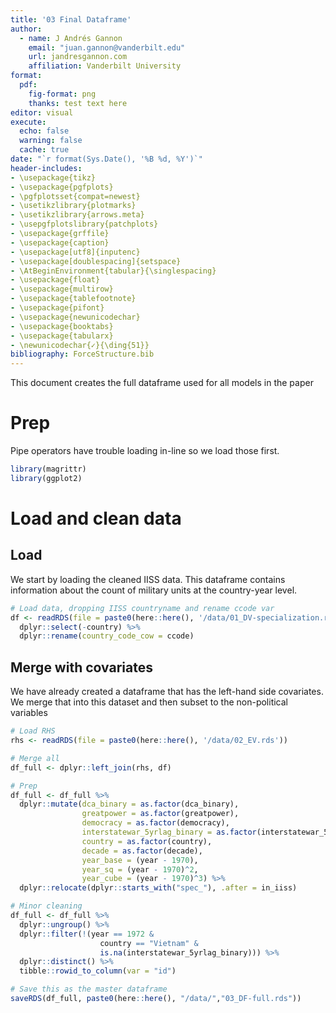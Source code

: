 ```yaml
---
title: '03 Final Dataframe'
author:
  - name: J Andrés Gannon
    email: "juan.gannon@vanderbilt.edu"
    url: jandresgannon.com
    affiliation: Vanderbilt University
format:
  pdf:
    fig-format: png
    thanks: test text here
editor: visual
execute:
  echo: false
  warning: false
  cache: true
date: "`r format(Sys.Date(), '%B %d, %Y')`"
header-includes:
- \usepackage{tikz}
- \usepackage{pgfplots}
- \pgfplotsset{compat=newest}
- \usetikzlibrary{plotmarks}
- \usetikzlibrary{arrows.meta}
- \usepgfplotslibrary{patchplots}
- \usepackage{grffile}
- \usepackage{caption}
- \usepackage[utf8]{inputenc}
- \usepackage[doublespacing]{setspace}
- \AtBeginEnvironment{tabular}{\singlespacing}
- \usepackage{float}
- \usepackage{multirow}
- \usepackage{tablefootnote}
- \usepackage{pifont}
- \usepackage{newunicodechar}
- \usepackage{booktabs}
- \usepackage{tabularx}
- \newunicodechar{✓}{\ding{51}}
bibliography: ForceStructure.bib
---
```


This document creates the full dataframe used for all models in the paper

# Prep

Pipe operators have trouble loading in-line so we load those first.

```r
library(magrittr)
library(ggplot2)
```

# Load and clean data

## Load

We start by loading the cleaned IISS data. This dataframe contains information about the count of military units at the country-year level.

```r
# Load data, dropping IISS countryname and rename ccode var
df <- readRDS(file = paste0(here::here(), '/data/01_DV-specialization.rds')) %>%
  dplyr::select(-country) %>%
  dplyr::rename(country_code_cow = ccode)
```

## Merge with covariates

We have already created a dataframe that has the left-hand side covariates. We merge that into this dataset and then subset to the non-political variables

```r
# Load RHS
rhs <- readRDS(file = paste0(here::here(), '/data/02_EV.rds'))

# Merge all
df_full <- dplyr::left_join(rhs, df)

# Prep
df_full <- df_full %>%
  dplyr::mutate(dca_binary = as.factor(dca_binary),
                greatpower = as.factor(greatpower),
                democracy = as.factor(democracy),
                interstatewar_5yrlag_binary = as.factor(interstatewar_5yrlag_binary),
                country = as.factor(country),
                decade = as.factor(decade),
                year_base = (year - 1970),
                year_sq = (year - 1970)^2,
                year_cube = (year - 1970)^3) %>%
  dplyr::relocate(dplyr::starts_with("spec_"), .after = in_iiss)

# Minor cleaning
df_full <- df_full %>%
  dplyr::ungroup() %>%
  dplyr::filter(!(year == 1972 &
                    country == "Vietnam" &
                    is.na(interstatewar_5yrlag_binary))) %>%
  dplyr::distinct() %>%
  tibble::rowid_to_column(var = "id")

# Save this as the master dataframe
saveRDS(df_full, paste0(here::here(), "/data/","03_DF-full.rds"))
```
